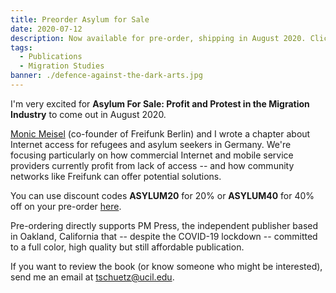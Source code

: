 ```yaml
---
title: Preorder Asylum for Sale
date: 2020-07-12
description: Now available for pre-order, shipping in August 2020. Click for more info and discount codes..
tags:
  - Publications
  - Migration Studies
banner: ./defence-against-the-dark-arts.jpg
---
```


I'm very excited for **Asylum For Sale: Profit and Protest in the Migration Industry** to come out in August 2020. 

[Monic Meisel](https://de.linkedin.com/in/monicmeisel) (co-founder of Freifunk Berlin) and I wrote a chapter about Internet access for refugees and asylum seekers in Germany. We're focusing particularly on how commercial Internet and mobile service providers currently profit from lack of access -- and how community networks like Freifunk can offer potential solutions.

You can use discount codes **ASYLUM20** for 20% or **ASYLUM40** for 40% off on your pre-order [here]([www.pmpress.org/asylum](https://l.facebook.com/l.php?u=http%3A%2F%2Fwww.pmpress.org%2Fasylum%3Ffbclid%3DIwAR0W6Fe2iES9lkFuQZH7_o7v25PieUkDTpI85-NI3KXJ0MQrHVEmO24l0jw&h=AT1d9v5q4KA9a6wRTb5Zv0rOi_N-kVejsQpX9q3eaIGcF4Znc4vlGJ40-JTZsY_jG6FoYMcRs00hWgbmNtm-23q3yzfHX98L4HECxykbeMiUc_j1vu-3fvuGNZN1lyeIl9in73h70HELa2M6V2bNERaN2T5lkTAOQFvEU-Ii82j77Yd50cUaz_rs0tTsg8BpQtqNQ1aiL8QNqdXsr0YIuMf-cUeS-CoUvn4Ymw8RBWzpJE4z3c9VuZ_mhHOjBKdZ32giNAgNxZPjKv-iM_GBKjKHwkQn5y4Ag4PdN5vCXCuvOwA0Y7E6bweYfp0DacDaxkJvQcKQFrBq5VeV8nL4Yw4IFyyjQzkAq8v_tBzjTpnkbs8iY34ui3LsWk7x-0aLR3hSH39zanhFdJ2_f-qhbNiS4xGhUQ3I_hF_EbYgQFVCHjRovS71mlOkHNX3EB8xrWeCzbSRGUF3LSH9VtHt_LwvzikdtiwlCMrZf0X3oTpopp-LJdp3JJBavZ-pWvGJc4Qraya1ETY2ykti6r5Lkg9SvwBjD5_TvsuZkdJGw-ei2LfHIhnpZg)).

Pre-ordering directly supports PM Press, the independent publisher based in Oakland, California that -- despite the COVID-19 lockdown --  committed to a full color, high quality but still affordable publication.

If you want to review the book (or know someone who might be interested), send me an email at [tschuetz@ucil.edu](mailto:tschuetz@uci.edu).
